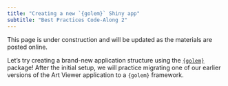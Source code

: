 ```yaml
---
title: "Creating a new `{golem}` Shiny app"
subtitle: "Best Practices Code-Along 2"
---
```


::: callout-warning
This page is under construction and will be updated as the materials are posted online.
:::

Let's try creating a brand-new application structure using the  [`{golem}`](https://github.com/ThinkR-open/golem) package! After the initial setup, we will practice migrating one of our earlier versions of the Art Viewer application to a `{golem}` framework.